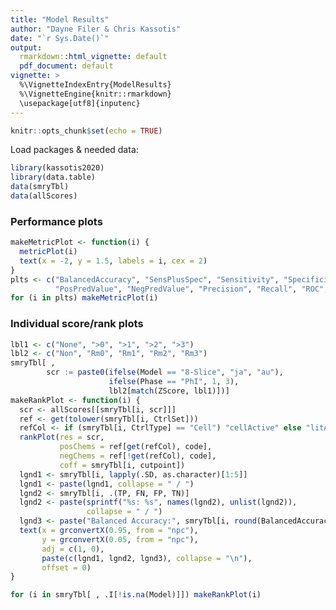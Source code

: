 ```yaml
---
title: "Model Results"
author: "Dayne Filer & Chris Kassotis"
date: "`r Sys.Date()`"
output: 
  rmarkdown::html_vignette: default
  pdf_document: default
vignette: >
  %\VignetteIndexEntry{ModelResults}
  %\VignetteEngine{knitr::rmarkdown}
  \usepackage[utf8]{inputenc}
---
```


```r
knitr::opts_chunk$set(echo = TRUE)
```

Load packages & needed data:

```r
library(kassotis2020)
library(data.table)
data(smryTbl)
data(allScores)
```

### Performance plots

```r
makeMetricPlot <- function(i) {
  metricPlot(i)
  text(x = -2, y = 1.5, labels = i, cex = 2)
}
plts <- c("BalancedAccuracy", "SensPlusSpec", "Sensitivity", "Specificity",
          "PosPredValue", "NegPredValue", "Precision", "Recall", "ROC", "PRC")
for (i in plts) makeMetricPlot(i)
```

### Individual score/rank plots

```r
lbl1 <- c("None", ">0", ">1", ">2", ">3")
lbl2 <- c("Non", "Rm0", "Rm1", "Rm2", "Rm3")
smryTbl[ , 
        scr := paste0(ifelse(Model == "8-Slice", "ja", "au"),
                      ifelse(Phase == "PhI", 1, 3),
                      lbl2[match(ZScore, lbl1)])]
makeRankPlot <- function(i) {
  scr <- allScores[[smryTbl[i, scr]]]
  ref <- get(tolower(smryTbl[i, CtrlSet]))
  refCol <- if (smryTbl[i, CtrlType] == "Cell") "cellActive" else "litActive"
  rankPlot(res = scr, 
           posChems = ref[get(refCol), code], 
           negChems = ref[!get(refCol), code], 
           coff = smryTbl[i, cutpoint])
  lgnd1 <- smryTbl[i, lapply(.SD, as.character)[1:5]]
  lgnd1 <- paste(lgnd1, collapse = " / ")
  lgnd2 <- smryTbl[i, .(TP, FN, FP, TN)]
  lgnd2 <- paste(sprintf("%s: %s", names(lgnd2), unlist(lgnd2)), 
                 collapse = " / ")
  lgnd3 <- paste("Balanced Accuracy:", smryTbl[i, round(BalancedAccuracy, 2)])
  text(x = grconvertX(0.95, from = "npc"), 
       y = grconvertX(0.05, from = "npc"),
       adj = c(1, 0),
       paste(c(lgnd1, lgnd2, lgnd3), collapse = "\n"),
       offset = 0)
}
```


```r
for (i in smryTbl[ , .I[!is.na(Model)]]) makeRankPlot(i)
```









